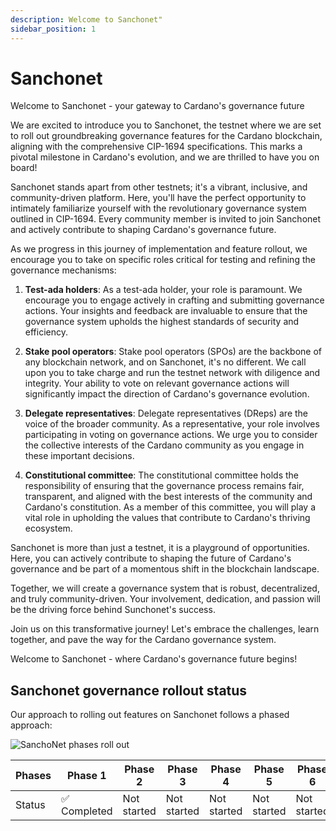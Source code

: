 ```yaml
---
description: Welcome to Sanchonet"
sidebar_position: 1
---
```


# Sanchonet

Welcome to Sanchonet - your gateway to Cardano's governance future

We are excited to introduce you to Sanchonet, the testnet where we are set to roll out groundbreaking governance features for the Cardano blockchain, aligning with the comprehensive CIP-1694 specifications. This marks a pivotal milestone in Cardano's evolution, and we are thrilled to have you on board!

Sanchonet stands apart from other testnets; it's a vibrant, inclusive, and community-driven platform. Here, you'll have the perfect opportunity to intimately familiarize yourself with the revolutionary governance system outlined in CIP-1694. Every community member is invited to join Sanchonet and actively contribute to shaping Cardano's governance future.

As we progress in this journey of implementation and feature rollout, we encourage you to take on specific roles critical for testing and refining the governance mechanisms:

1. **Test-ada holders**:
As a test-ada holder, your role is paramount. We encourage you to engage actively in crafting and submitting governance actions. Your insights and feedback are invaluable to ensure that the governance system upholds the highest standards of security and efficiency.

2. **Stake pool operators**:
Stake pool operators (SPOs) are the backbone of any blockchain network, and on Sanchonet, it's no different. We call upon you to take charge and run the testnet network with diligence and integrity. Your ability to vote on relevant governance actions will significantly impact the direction of Cardano's governance evolution.

3. **Delegate representatives**:
Delegate representatives (DReps) are the voice of the broader community. As a representative, your role involves participating in voting on governance actions. We urge you to consider the collective interests of the Cardano community as you engage in these important decisions.

4. **Constitutional committee**:
The constitutional committee holds the responsibility of ensuring that the governance process remains fair, transparent, and aligned with the best interests of the community and Cardano's constitution. As a member of this committee, you will play a vital role in upholding the values that contribute to Cardano's thriving ecosystem.

Sanchonet is more than just a testnet, it is a playground of opportunities. Here, you can actively contribute to shaping the future of Cardano's governance and be part of a momentous shift in the blockchain landscape.

Together, we will create a governance system that is robust, decentralized, and truly community-driven. Your involvement, dedication, and passion will be the driving force behind Sunchonet's success.

Join us on this transformative journey! Let's embrace the challenges, learn together, and pave the way for the Cardano governance system.

Welcome to Sanchonet - where Cardano's governance future begins!

## Sanchonet governance rollout status

Our approach to rolling out features on Sanchonet follows a phased approach: 

![SanchoNet phases roll out](@site/static/img/sanchonetphase1complete.png)

| Phases  | Phase 1     | Phase 2     | Phase 3     | Phase 4     | Phase 5     | Phase 6     |
|---------|-------------|-------------|-------------|-------------|-------------|-------------|
| Status  | :white_check_mark: Completed   | Not started | Not started | Not started | Not started | Not started |
